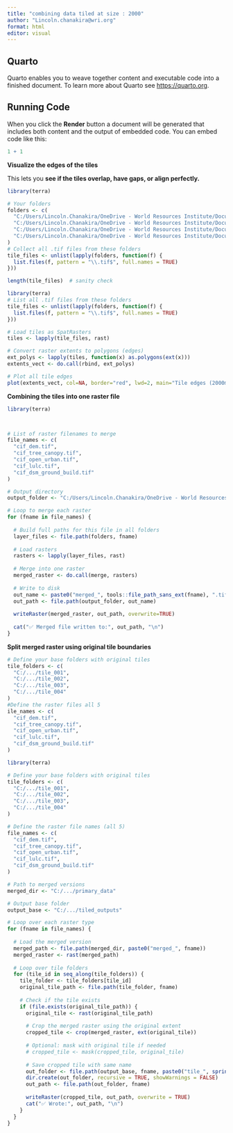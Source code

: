 ---
title: "combining data tiled at size : 2000"
author: "Lincoln.chanakira@wri.org"
format: html
editor: visual
---

## Quarto

Quarto enables you to weave together content and executable code into a finished document. To learn more about Quarto see <https://quarto.org>.

## Running Code

When you click the **Render** button a document will be generated that includes both content and the output of embedded code. You can embed code like this:

```{r}
1 + 1
```

**Visualize the edges of the tiles**

This lets you **see if the tiles overlap, have gaps, or align perfectly.**

```{r}
library(terra)

# Your folders
folders <- c(
  "C:/Users/Lincoln.Chanakira/OneDrive - World Resources Institute/Documents/WRI/ZAF-Cape_Town-tiled_2000-baseline_baseline_v1/primary_data/raster_files/tile_001",
  "C:/Users/Lincoln.Chanakira/OneDrive - World Resources Institute/Documents/WRI/ZAF-Cape_Town-tiled_2000-baseline_baseline_v1/primary_data/raster_files/tile_002",
  "C:/Users/Lincoln.Chanakira/OneDrive - World Resources Institute/Documents/WRI/ZAF-Cape_Town-tiled_2000-baseline_baseline_v1/primary_data/raster_files/tile_003",
  "C:/Users/Lincoln.Chanakira/OneDrive - World Resources Institute/Documents/WRI/ZAF-Cape_Town-tiled_2000-baseline_baseline_v1/primary_data/raster_files/tile_004"
)
# Collect all .tif files from these folders
tile_files <- unlist(lapply(folders, function(f) {
  list.files(f, pattern = "\\.tif$", full.names = TRUE)
}))

length(tile_files)  # sanity check

```

```{r}
library(terra)
# List all .tif files from these folders
tile_files <- unlist(lapply(folders, function(f) {
  list.files(f, pattern = "\\.tif$", full.names = TRUE)
}))

# Load tiles as SpatRasters
tiles <- lapply(tile_files, rast)

# Convert raster extents to polygons (edges)
ext_polys <- lapply(tiles, function(x) as.polygons(ext(x)))
extents_vect <- do.call(rbind, ext_polys)

# Plot all tile edges
plot(extents_vect, col=NA, border="red", lwd=2, main="Tile edges (2000m)")

```

**Combining the tiles into one raster file**

```{r}
library(terra)



# List of raster filenames to merge
file_names <- c(
  "cif_dem.tif",
  "cif_tree_canopy.tif",
  "cif_open_urban.tif",
  "cif_lulc.tif",
  "cif_dsm_ground_build.tif"
)

# Output directory
output_folder <- "C:/Users/Lincoln.Chanakira/OneDrive - World Resources Institute/Documents/WRI/ZAF-Cape_Town-tiled_2000-baseline_baseline_v1/primary_data/main_raster"

# Loop to merge each raster
for (fname in file_names) {
  
  # Build full paths for this file in all folders
  layer_files <- file.path(folders, fname)
  
  # Load rasters
  rasters <- lapply(layer_files, rast)
  
  # Merge into one raster
  merged_raster <- do.call(merge, rasters)
  
  # Write to disk
  out_name <- paste0("merged_", tools::file_path_sans_ext(fname), ".tif")
  out_path <- file.path(output_folder, out_name)
  
  writeRaster(merged_raster, out_path, overwrite=TRUE)
  
  cat("✅ Merged file written to:", out_path, "\n")
}


```

**Split merged raster using original tile boundaries**

```{r}
# Define your base folders with original tiles
tile_folders <- c(
  "C:/.../tile_001",
  "C:/.../tile_002",
  "C:/.../tile_003",
  "C:/.../tile_004"
)
#Define the raster files all 5
ile_names <- c(
  "cif_dem.tif",
  "cif_tree_canopy.tif",
  "cif_open_urban.tif",
  "cif_lulc.tif",
  "cif_dsm_ground_build.tif"
)

library(terra)

# Define your base folders with original tiles
tile_folders <- c(
  "C:/.../tile_001",
  "C:/.../tile_002",
  "C:/.../tile_003",
  "C:/.../tile_004"
)

# Define the raster file names (all 5)
file_names <- c(
  "cif_dem.tif",
  "cif_tree_canopy.tif",
  "cif_open_urban.tif",
  "cif_lulc.tif",
  "cif_dsm_ground_build.tif"
)

# Path to merged versions
merged_dir <- "C:/.../primary_data"

# Output base folder
output_base <- "C:/.../tiled_outputs"

# Loop over each raster type
for (fname in file_names) {
  
  # Load the merged version
  merged_path <- file.path(merged_dir, paste0("merged_", fname))
  merged_raster <- rast(merged_path)
  
  # Loop over tile folders
  for (tile_id in seq_along(tile_folders)) {
    tile_folder <- tile_folders[tile_id]
    original_tile_path <- file.path(tile_folder, fname)
    
    # Check if the tile exists
    if (file.exists(original_tile_path)) {
      original_tile <- rast(original_tile_path)
      
      # Crop the merged raster using the original extent
      cropped_tile <- crop(merged_raster, ext(original_tile))
      
      # Optional: mask with original tile if needed
      # cropped_tile <- mask(cropped_tile, original_tile)
      
      # Save cropped tile with same name
      out_folder <- file.path(output_base, fname, paste0("tile_", sprintf("%03d", tile_id)))
      dir.create(out_folder, recursive = TRUE, showWarnings = FALSE)
      out_path <- file.path(out_folder, fname)
      
      writeRaster(cropped_tile, out_path, overwrite = TRUE)
      cat("✅ Wrote:", out_path, "\n")
    }
  }
}

```
